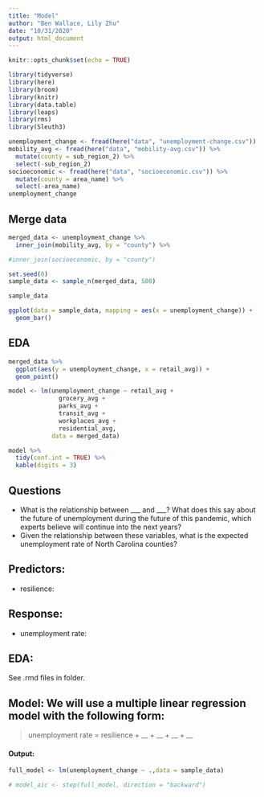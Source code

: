 ```yaml
---
title: "Model"
author: "Ben Wallace, Lily Zhu"
date: "10/31/2020"
output: html_document
---
```


```r
knitr::opts_chunk$set(echo = TRUE)
```

```r
library(tidyverse)
library(here)
library(broom)
library(knitr)
library(data.table)
library(leaps)
library(rms)
library(Sleuth3)
```


```r
unemployment_change <- fread(here("data", "unemployment-change.csv"))
mobility_avg <- fread(here("data", "mobility-avg.csv")) %>%
  mutate(county = sub_region_2) %>%
  select(-sub_region_2)
socioeconomic <- fread(here("data", "socioeconomic.csv")) %>%
  mutate(county = area_name) %>%
  select(-area_name)
unemployment_change
```

## Merge data

```r
merged_data <- unemployment_change %>%
  inner_join(mobility_avg, by = "county") %>%
```


```r
#inner_join(socioeconomic, by = "county")

set.seed(0)
sample_data <- sample_n(merged_data, 500)

sample_data
```

```r
ggplot(data = sample_data, mapping = aes(x = unemployment_change)) +
  geom_bar()
```

## EDA

```r
merged_data %>%
  ggplot(aes(y = unemployment_change, x = retail_avg)) +
  geom_point()
```

```r
model <- lm(unemployment_change ~ retail_avg + 
              grocery_avg + 
              parks_avg + 
              transit_avg + 
              workplaces_avg + 
              residential_avg, 
            data = merged_data)

model %>%
  tidy(conf.int = TRUE) %>%
  kable(digits = 3)
```

## Questions
- What is the relationship between ___ and ___? What does this say about the future of unemployment during the future of this pandemic, which experts believe will continue into the next years?
- Given the relationship between these variables, what is the expected unemployment rate of North Carolina counties?

## Predictors:
- resilience:

## Response:
- unemployment rate:

## EDA:

See .rmd files in folder.

## Model: We will use a multiple linear regression model with the following form:

> unemployment rate = resilience + __ + __ + __ + __

#### Output:

```r
full_model <- lm(unemployment_change ~ .,data = sample_data)

# model_aic <- step(full_model, direction = "backward")
```


